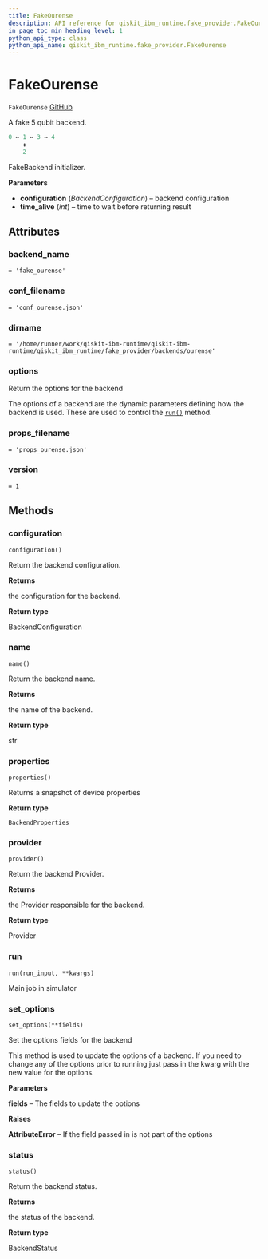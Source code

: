 ```yaml
---
title: FakeOurense
description: API reference for qiskit_ibm_runtime.fake_provider.FakeOurense
in_page_toc_min_heading_level: 1
python_api_type: class
python_api_name: qiskit_ibm_runtime.fake_provider.FakeOurense
---
```


# FakeOurense

<span id="qiskit_ibm_runtime.fake_provider.FakeOurense" />

`FakeOurense` [GitHub](https://github.com/qiskit/qiskit-ibm-runtime/tree/stable/0.18/qiskit_ibm_runtime/fake_provider/backends/ourense/fake_ourense.py "view source code")

A fake 5 qubit backend.

```python
0 ↔ 1 ↔ 3 ↔ 4
    ↕
    2
```

FakeBackend initializer.

**Parameters**

*   **configuration** (*BackendConfiguration*) – backend configuration
*   **time\_alive** (*int*) – time to wait before returning result

## Attributes

<span id="qiskit_ibm_runtime.fake_provider.FakeOurense.backend_name" />

### backend\_name

`= 'fake_ourense'`

<span id="qiskit_ibm_runtime.fake_provider.FakeOurense.conf_filename" />

### conf\_filename

`= 'conf_ourense.json'`

<span id="qiskit_ibm_runtime.fake_provider.FakeOurense.dirname" />

### dirname

`= '/home/runner/work/qiskit-ibm-runtime/qiskit-ibm-runtime/qiskit_ibm_runtime/fake_provider/backends/ourense'`

<span id="qiskit_ibm_runtime.fake_provider.FakeOurense.options" />

### options

Return the options for the backend

The options of a backend are the dynamic parameters defining how the backend is used. These are used to control the [`run()`](#qiskit_ibm_runtime.fake_provider.FakeOurense.run "qiskit_ibm_runtime.fake_provider.FakeOurense.run") method.

<span id="qiskit_ibm_runtime.fake_provider.FakeOurense.props_filename" />

### props\_filename

`= 'props_ourense.json'`

<span id="qiskit_ibm_runtime.fake_provider.FakeOurense.version" />

### version

`= 1`

## Methods

### configuration

<span id="qiskit_ibm_runtime.fake_provider.FakeOurense.configuration" />

`configuration()`

Return the backend configuration.

**Returns**

the configuration for the backend.

**Return type**

BackendConfiguration

### name

<span id="qiskit_ibm_runtime.fake_provider.FakeOurense.name" />

`name()`

Return the backend name.

**Returns**

the name of the backend.

**Return type**

str

### properties

<span id="qiskit_ibm_runtime.fake_provider.FakeOurense.properties" />

`properties()`

Returns a snapshot of device properties

**Return type**

`BackendProperties`

### provider

<span id="qiskit_ibm_runtime.fake_provider.FakeOurense.provider" />

`provider()`

Return the backend Provider.

**Returns**

the Provider responsible for the backend.

**Return type**

Provider

### run

<span id="qiskit_ibm_runtime.fake_provider.FakeOurense.run" />

`run(run_input, **kwargs)`

Main job in simulator

### set\_options

<span id="qiskit_ibm_runtime.fake_provider.FakeOurense.set_options" />

`set_options(**fields)`

Set the options fields for the backend

This method is used to update the options of a backend. If you need to change any of the options prior to running just pass in the kwarg with the new value for the options.

**Parameters**

**fields** – The fields to update the options

**Raises**

**AttributeError** – If the field passed in is not part of the options

### status

<span id="qiskit_ibm_runtime.fake_provider.FakeOurense.status" />

`status()`

Return the backend status.

**Returns**

the status of the backend.

**Return type**

BackendStatus

